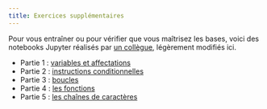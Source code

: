 ```yaml
---
title: Exercices supplémentaires
---
```


Pour vous entraîner ou pour vérifier que vous maîtrisez les bases, voici des notebooks Jupyter réalisés par [un collègue](https://isn-icn-ljm.pagesperso-orange.fr/){target=_blank}, légèrement modifiés ici.

* Partie 1 : [variables et affectations](https://sitelf.fr/notebook/?from=https://sitelf.fr/nsi/assets/notebooks/python_1.ipynb){target=_blank .md-button .md-button--primary}
* Partie 2 : [instructions conditionnelles](https://sitelf.fr/notebook/?from=https://sitelf.fr/nsi/assets/notebooks/python_2.ipynb){target=_blank .md-button .md-button--primary}
* Partie 3 : [boucles](https://sitelf.fr/notebook/?from=https://sitelf.fr/nsi/assets/notebooks/python_3.ipynb){target=_blank .md-button .md-button--primary}
* Partie 4 : [les fonctions](https://sitelf.fr/notebook/?from=https://sitelf.fr/nsi/assets/notebooks/python_4.ipynb){target=_blank .md-button .md-button--primary}
* Partie 5 : [les chaînes de caractères](https://sitelf.fr/notebook/?from=https://sitelf.fr/nsi/assets/notebooks/python_5.ipynb){target=_blank .md-button .md-button--primary}
